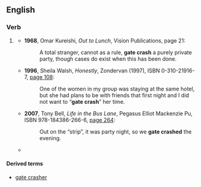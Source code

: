 {{also|gatecrash|gate-crash}}
==English==

===Verb===
{{en-verb|inf=to [[gate]] [[crash]]|gate crash|es}}

# {{very|rare}} {{alternative form of|gatecrash}}
#* '''1968''', Omar Kureishi, ''Out to Lunch'', Vision Publications, page 21:
#*: A total stranger, cannot as a rule, '''gate crash''' a purely private party, though cases do exist when this has been done.
#* '''1996''', Sheila Walsh, ''Honestly'', Zondervan (1997), ISBN 0-310-21916-7, [http://books.google.com/books?id=hF1FINhA_B4C&pg=PA108&dq=gate+crash page 108]:
#*: One of the women in my group was staying at the same hotel, but she had plans to be with friends that first night and I did not want to “'''gate crash'''” her time.
#* '''2007''', Tony Bell, ''Life in the Bus Lane'', Pegasus Elliot Mackenzie Pu, ISBN 978-184386-266-6, [http://books.google.com/books?id=waKYfWTPvVIC&pg=PA264&dq=gate-crashed page 264]:
#*: Out on the “strip”, it was party night, so we '''gate crashed''' the evening.
#* {{quote-book|passage=It was 1936 when the twenty-year-old "Ruffles" Johns announced to the press that he was going to attempt the biggest gate crash of his young career.|year=1970|author=Miles Wolff|title=Lunch at the five and ten: the Greensboro sit-ins: a contemporary history, page 24}}

====Derived terms====
* [[gate crasher]]